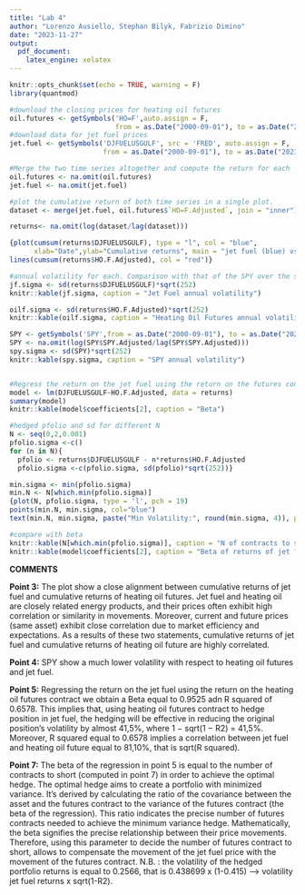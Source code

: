 ---
title: "Lab 4"
author: "Lorenzo Ausiello, Stephan Bilyk, Fabrizio Dimino"
date: "2023-11-27"
output:
  pdf_document:
    latex_engine: xelatex
---

```{r setup, include=FALSE}
knitr::opts_chunk$set(echo = TRUE, warning = F)
library(quantmod)
```


```{r cars}

#download the closing prices for heating oil futures 
oil.futures <- getSymbols('HO=F',auto.assign = F, 
                          from = as.Date("2000-09-01"), to = as.Date("2023-10-31"))
#download data for jet fuel prices
jet.fuel <- getSymbols('DJFUELUSGULF', src = 'FRED', auto.assign = F, 
                       from = as.Date("2000-09-01"), to = as.Date("2023-10-31"))

#Merge the two time series altogether and compute the return for each
oil.futures <- na.omit(oil.futures)
jet.fuel <- na.omit(jet.fuel)

#plot the cumulative return of both time series in a single plot.
dataset <- merge(jet.fuel, oil.futures$`HO=F.Adjusted`, join = "inner")

returns<- na.omit(log(dataset/lag(dataset)))

{plot(cumsum(returns$DJFUELUSGULF), type = "l", col = "blue",
      xlab="Date",ylab="Cumulative returns", main = "jet fuel (blue) vs heating oil futures (red)")
lines(cumsum(returns$HO.F.Adjusted), col = "red")}

#annual volatility for each. Comparison with that of the SPY over the same period
jf.sigma <- sd(returns$DJFUELUSGULF)*sqrt(252)
knitr::kable(jf.sigma, caption = "Jet Fuel annual volatility")

oilf.sigma <- sd(returns$HO.F.Adjusted)*sqrt(252)
knitr::kable(oilf.sigma, caption = "Heating Oil Futures annual volatility")

SPY <- getSymbols('SPY',from = as.Date("2000-09-01"), to = as.Date("2023-10-31"), auto.assign = F)
SPY <- na.omit(log(SPY$SPY.Adjusted/lag(SPY$SPY.Adjusted)))
spy.sigma <- sd(SPY)*sqrt(252)
knitr::kable(spy.sigma, caption = "SPY annual volatility")


#Regress the return on the jet fuel using the return on the futures contract
model <- lm(DJFUELUSGULF~HO.F.Adjusted, data = returns)
summary(model)              
knitr::kable(model$coefficients[2], caption = "Beta")            

#hedged pfolio and sd for different N
N <- seq(0,2,0.001)
pfolio.sigma <-c()
for (n in N){
  pfolio <- returns$DJFUELUSGULF - n*returns$HO.F.Adjusted   
  pfolio.sigma <-c(pfolio.sigma, sd(pfolio)*sqrt(252))}

min.sigma <- min(pfolio.sigma)
min.N <- N[which.min(pfolio.sigma)]
{plot(N, pfolio.sigma, type = 'l', pch = 19)              
points(min.N, min.sigma, col="blue")
text(min.N, min.sigma, paste("Min Volatility:", round(min.sigma, 4)), pos = 4, cex = 0.8)}

#compare with beta
knitr::kable(N[which.min(pfolio.sigma)], caption = "N of contracts to short to have minimum volatility hedged pfolio")
knitr::kable(model$coefficients[2], caption = "Beta of returns of jet fuel on returns of future contract")

```

**COMMENTS**

**Point 3:**
The plot show a close alignment between cumulative returns of jet fuel and cumulative returns of heating oil futures. Jet fuel and heating oil are closely related energy products, and their prices often exhibit high correlation or similarity in movements. Moreover, current and future prices (same asset) exhibit close correlation due to market efficiency and expectations. As a results of these two statements, cumulative returns of jet fuel and cumulative returns of heating oil future are highly correlated.

**Point 4:**
SPY show a much lower volatility with respect to heating oil futures and jet fuel.

**Point 5:**
Regressing the return on the jet fuel using the return on the heating oil futures contract we obtain a Beta equal to 0.9525 adn R squared of 0.6578. This implies that, using heating oil futures contract to hedge position in jet fuel, the hedging will be effective in reducing the original position’s volatility by almost 41,5%, where 1 − sqrt(1 − R2) = 41,5%. Moreover, R squared equal to 0.6578 implies a correlation between jet fuel and heating oil future equal to 81,10%, that is sqrt(R squared).

**Point 7:**
The beta of the regression in point 5 is equal to the number of contracts to short (computed in point 7) in order to achieve the optimal hedge. The optimal hedge aims to create a portfolio with minimized variance. It's derived by calculating the ratio of the covariance between the asset and the futures contract to the variance of the futures contract (the beta of the regression). This ratio indicates the precise number of futures contracts needed to achieve the minimum variance hedge. Mathematically, the beta signifies the precise relationship between their price movements. Therefore, using this parameter to decide the number of futures contract to short, allows to compensate the movement of the jet fuel price with the movement of the futures contract.
N.B. : the volatility of the hedged portfolio returns is equal to 0.2566, that is 0.438699 x (1-0.415) --> volatility jet fuel returns x sqrt(1-R2).

